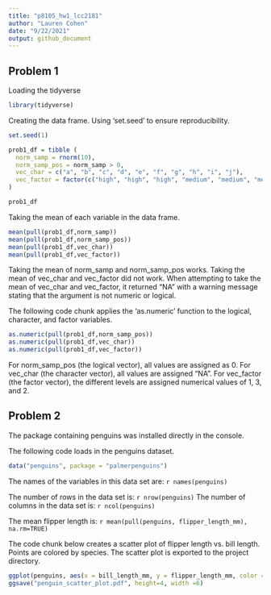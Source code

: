 ```yaml
---
title: "p8105_hw1_lcc2181"
author: "Lauren Cohen"
date: "9/22/2021"
output: github_document
---
```


## Problem 1

Loading the tidyverse

```r
library(tidyverse)
```

Creating the data frame. Using 'set.seed' to ensure reproducibility.

```r
set.seed(1)

prob1_df = tibble (
  norm_samp = rnorm(10),
  norm_samp_pos = norm_samp > 0,
  vec_char = c("a", "b", "c", "d", "e", "f", "g", "h", "i", "j"),
  vec_factor = factor(c("high", "high", "high", "medium", "medium", "medium", "low", "low", "low", "low"))
)

prob1_df
```

Taking the mean of each variable in the data frame.

```r
mean(pull(prob1_df,norm_samp))
mean(pull(prob1_df,norm_samp_pos))
mean(pull(prob1_df,vec_char))
mean(pull(prob1_df,vec_factor))
```
Taking the mean of norm_samp and norm_samp_pos works. Taking the mean of vec_char and vec_factor did not work. When attempting to take the mean of vec_char and vec_factor, it returned "NA" with a warning message stating that the argument is not numeric or logical.

The following code chunk applies the 'as.numeric' function to the logical, character, and factor variables.

```r
as.numeric(pull(prob1_df,norm_samp_pos))
as.numeric(pull(prob1_df,vec_char))
as.numeric(pull(prob1_df,vec_factor))
```
For norm_samp_pos (the logical vector), all values are assigned as 0. 
For vec_char (the character vector), all values are assigned "NA". 
For vec_factor (the factor vector), the different levels are assigned numerical values of 1, 3, and 2.

## Problem 2

The package containing penguins was installed directly in the console.

The following code loads in the penguins dataset.

```r
data("penguins", package = "palmerpenguins")
```

The names of the variables in this data set are: `r names(penguins)`

The number of rows in the data set is: `r nrow(penguins)`
The number of columns in the data set is: `r ncol(penguins)`

The mean flipper length is: `r mean(pull(penguins, flipper_length_mm), na.rm=TRUE)`

The code chunk below creates a scatter plot of flipper length vs. bill length. Points are colored by species. The scatter plot is exported to the project directory.

```r
ggplot(penguins, aes(x = bill_length_mm, y = flipper_length_mm, color = species)) + geom_point()
ggsave("penguin_scatter_plot.pdf", height=4, width =6)
```

